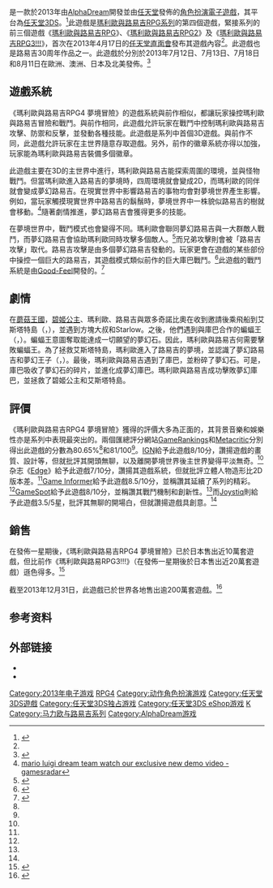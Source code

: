 {{noteTA
|G1=Games
|G2=Mario
}}
{{Infobox video game
|title=瑪利歐與路易吉RPG4 夢境冒險
|japanese=マリオ&ルイージRPG4 ドリームアドベンチャー
|english=Mario & Luigi: Dream Team
|image= File:M&L RPG 4.png
|caption=瑪利歐與路易吉RPG4的美版封面
|developer=[[AlphaDream|AlphaDream]]
|publisher=[[任天堂|任天堂]]
|director=
|producer=
|writer=
|composer=
|platforms=[[任天堂3DS|任天堂3DS]]
|released={{vgrelease|JP|2013年7月18日|NA|2013年8月11日|EU|2013年7月12日|AU|2013年7月12日}}
|genre=[[動作角色扮演遊戲|動作角色扮演]]
|modes=[[單人電子遊戲|單人]]
}} 

{{Vgname|瑪利歐與路易吉RPG4 夢境冒險|ja=マリオ&ルイージRPG4 ドリームアドベンチャー|na=Mario & Luigi: Dream Team|eu=Mario & Luigi: Dream Team Bros.<ref name="EU">{{cite web |url=https://twitter.com/NintendoEurope/status/324523544564359168 |title=Twitter / NintendoEurope: Mario & Luigi: Dream Team |publisher=Twitter.com |date= |accessdate=2013-06-07 |archive-date=2020-05-18 |archive-url=https://web.archive.org/web/20200518233036/https://twitter.com/NintendoEurope/status/324523544564359168 |dead-url=no }}</ref>|cn=马力欧与路易吉PRG4 梦境冒险|tw=瑪利歐與路易吉RPG4 夢境冒險}}是一款於2013年由[[AlphaDream|AlphaDream]]開發並由[[任天堂|任天堂]]發佈的[[電子角色扮演遊戲|角色扮演電子遊戲]]，其平台為[[任天堂3DS|任天堂3DS]]。<ref name="alphadream">{{cite web |url=http://gonintendo.com/?mode=viewstory&id=201207 |title=AlphaDream handling development on Mario and Luigi: Dream Team | GoNintendo - What are YOU waiting for? |publisher=GoNintendo |date= |accessdate=2013-06-07 |archive-date=2018-11-23 |archive-url=https://web.archive.org/web/20181123122024/https://www.gonintendo.com/?mode=viewstory&id=201207 |dead-url=no }}</ref>此遊戲是[[瑪利歐與路易吉RPG系列|瑪利歐與路易吉RPG系列]]的第四個遊戲，緊接系列的前三個遊戲《[[瑪利歐與路易吉RPG|瑪利歐與路易吉RPG]]》、《[[瑪利歐與路易吉RPG2|瑪利歐與路易吉RPG2]]》及《[[瑪利歐與路易吉RPG3!!!|瑪利歐與路易吉RPG3!!!]]》，首次在2013年4月17日的[[任天堂直面會|任天堂直面會]]發布其遊戲內容<ref name="announced"/>。此遊戲也是路易吉30周年作品之一。此遊戲於分別於2013年7月12日、7月13日、7月18日和8月11日在歐洲、澳洲、日本及北美發佈。<ref>{{cite web |url=http://www.ign.com/articles/2013/04/17/mario-luigi-dream-team-release-date |title=Mario & Luigi Dream Team Release Date |author=Krupa, Daniel |date=April 17, 2013 |publisher=IGN |accessdate=April 17, 2013 |archive-date=2013-04-20 |archive-url=https://www.webcitation.org/6G1E7tD1F?url=http://www.ign.com/articles/2013/04/17/mario-luigi-dream-team-release-date |dead-url=no }}</ref>

==遊戲系統==
《瑪利歐與路易吉RPG4 夢境冒險》的遊戲系統與前作相似，都讓玩家操控瑪利歐與路易吉冒險和戰鬥。與前作相同，此遊戲允許玩家在戰鬥中控制瑪利歐與路易吉攻擊、防禦和反擊，並發動各種技能。此遊戲是系列中首個3D遊戲。與前作不同，此遊戲允許玩家在主世界隨意存取遊戲。另外，前作的徽章系統亦得以加強，玩家能為瑪利歐與路易吉裝備多個徽章。

此遊戲主要在3D的主世界中進行，瑪利歐與路易吉能探索周圍的環境，並與怪物戰鬥。但當瑪利歐進入路易吉的夢境時，四周環境就會變成2D，而瑪利歐的同伴就會變成夢幻路易吉。在現實世界中影響路易吉的事物均會對夢境世界產生影響。例如，當玩家觸摸現實世界中路易吉的鬍鬚時，夢境世界中一株貌似路易吉的樹就會移動。<ref>[http://www.gamesradar.com/mario-luigi-dream-team-watch-our-exclusive-new-demo-video/ mario luigi dream team watch our exclusive new demo video - gamesradar]</ref>隨著劇情推進，夢幻路易吉會獲得更多的技能。

在夢境世界中，戰鬥模式也會變得不同。瑪利歐會聯同夢幻路易吉與一大群敵人戰鬥，而夢幻路易吉會協助瑪利歐同時攻擊多個敵人。<ref name="announced">{{cite web |url=http://www.gamespot.com/news/mario-and-luigi-dream-team-announced-for-3ds-6403901 |publisher=[[GameSpot|GameSpot]] |title=Mario & Luigi: Dream Team announced for 3DS |date=February 14, 2013 |author=Gaston, Martin |accessdate=February 19, 2013 |archive-date=2013-09-05 |archive-url=https://web.archive.org/web/20130905035203/http://www.gamespot.com/news/mario-and-luigi-dream-team-announced-for-3ds-6403901 |dead-url=no }}</ref>而兄弟攻擊則會被「路易吉攻擊」取代。路易吉攻擊是由多個夢幻路易吉發動的。玩家更會在遊戲的某些部份中操控一個巨大的路易吉，其遊戲模式類似前作的巨大庫巴戰鬥。<ref>{{cite web|last=Narcisse|first=Evan|title=Finally, Luigi Is MUCH Bigger Than Mario|url=http://kotaku.com/finally-luigi-is-much-bigger-than-mario-513329638|publisher=Kotaku|access-date=2014-02-08|archive-date=2019-11-07|archive-url=https://web.archive.org/web/20191107165617/https://kotaku.com/finally-luigi-is-much-bigger-than-mario-513329638|dead-url=no}}</ref>此遊戲的戰鬥系統是由[[Good-Feel|Good-Feel]]開發的。<ref>{{Cite web |url=http://www.nintendolife.com/reviews/3ds/mario_and_luigi_dream_team |title=Mario & Luigi: Dream Team (3DS) Review - Nintendo Life |access-date=2014-02-08 |archive-date=2021-03-25 |archive-url=https://web.archive.org/web/20210325132357/https://www.nintendolife.com/reviews/3ds/mario_and_luigi_dream_team |dead-url=no }}</ref>

==劇情==
在[[蘑菇王國|蘑菇王國]]，[[碧姬公主|碧姬公主]]、瑪利歐、路易吉與眾多奇諾比奧在收到邀請後乘飛船到艾斯塔特島（{{lang-ja|マクラノ島}}，{{lang-en|Pi'illo Island}}），並遇到方塊大叔和Starlow。之後，他們遇到與庫巴合作的蝙蝠王（{{lang-ja|アックーム}}，{{lang-en|Antasma}}）。蝙蝠王意圖奪取能達成一切願望的夢幻石。因此，瑪利歐與路易吉何需要擊敗蝙蝠王。為了拯救艾斯塔特島，瑪利歐進入了路易吉的夢境，並認識了夢幻路易吉和夢幻王子（{{lang-ja|ユメップ}}，{{lang-en|Prince Dreambert}}）。最後，瑪利歐與路易吉遇到了庫巴，並粉碎了夢幻石。可是，庫巴吸收了夢幻石的碎片，並進化成夢幻庫巴。瑪利歐與路易吉成功擊敗夢幻庫巴，並拯救了碧姬公主和艾斯塔特島。

==評價==
{{VG Reviews
<!-- Aggregators -->
| GR = 80.65%<ref name="GameRankings">{{cite web |url=http://www.gamerankings.com/3ds/704054-mario-and-luigi-dream-team/index.html |title=Mario & Luigi: Dream Team |publisher=GameRankings |date=2003-07-14 |accessdate=2013-07-14 |archive-date=2019-12-09 |archive-url=https://web.archive.org/web/20191209011751/https://www.gamerankings.com/3ds/704054-mario-and-luigi-dream-team/index.html |dead-url=no }}</ref>
| MC = 81/100<ref name = "MetaCritic">{{cite web |url=http://www.metacritic.com/game/3ds/mario-luigi-dream-team |title=Mario & Luigi: Dream Team |publisher=Metacritic |date= |accessdate=2012-07-14 |archive-date=2019-11-27 |archive-url=https://web.archive.org/web/20191127201035/https://www.metacritic.com/game/3ds/mario-luigi-dream-team |dead-url=no }}</ref>
<!-- Reviewers -->
| Edge = 7/10<ref name="Edge">{{cite web |url=http://www.edge-online.com/review/mario-luigi-dream-team-bros-review/ |title=Mario & Luigi: Dream Team Bros. Review - IGN |publisher=edge |date=2013-07-12 |accessdate=2013-07-14 |archive-date=2014-10-19 |archive-url=https://web.archive.org/web/20141019100830/http://www.edge-online.com/review/mario-luigi-dream-team-bros-review/ |dead-url=no }}</ref>
| GSpot = 8/10<ref name="GSpot">{{cite web |author=July 12, 2013 7:53PM PDT |url=http://www.gamespot.com/mario-and-luigi-dream-team/reviews/mario-and-luigi-dream-team-review-6411220/ |title=Mario & Luigi: Dream Team |publisher=GameSpot.com |date=2013-07-12 |accessdate=2013-07-14 |archive-date=2019-11-07 |archive-url=https://web.archive.org/web/20191107165606/https://www.gamespot.com/mario-and-luigi-dream-team/reviews/mario-and-luigi-dream-team-review-6411220/ |dead-url=no }}</ref>
| GI = 8.50/10<ref name="GInfo">{{cite web |url=http://www.gameinformer.com/games/mario__luigi_dream_team/b/3ds/archive/2013/08/07/review.aspx |title=Mario & Luigi: Dream Team |publisher=gameinformer |date=2013-08-07 |accessdate=2013-08-07 |archive-date=2017-08-06 |archive-url=https://web.archive.org/web/20170806063942/http://www.gameinformer.com/games/mario__luigi_dream_team/b/3ds/archive/2013/08/07/review.aspx |dead-url=no }}</ref>
| IGN = 8/10<ref name="IGN">{{cite web |url=http://ca.ign.com/articles/2013/07/12/mario-luigi-dream-team-review |title=Mario & Luigi: Dream Team Review - IGN |publisher=3ds.ign.com |date=2013-07-11 |accessdate=2013-07-14 |archive-date=2013-07-14 |archive-url=https://archive.is/20130714042022/http://ca.ign.com/articles/2013/07/12/mario-luigi-dream-team-review |dead-url=no }}</ref>
| Joystiq = {{rating|3.5|5}}<ref name="Joystiq">{{cite web |url=http://www.joystiq.com/2013/08/10/mario-and-luigi-dream-team-review-sometimes-a-snooze/ |title=Mario & Luigi: Dream Team review- sometimes a snooze |first=Sinan |last=Kubba |date=August 10, 2013 |accessdate=August 10, 2013 |archive-url=https://web.archive.org/web/20150131231713/http://www.joystiq.com/2013/08/10/mario-and-luigi-dream-team-review-sometimes-a-snooze/ |archive-date=2015-01-31 |dead-url=yes }}</ref>
}}
《瑪利歐與路易吉RPG4 夢境冒險》獲得的評價大多為正面的，其背景音樂和娛樂性亦是系列中表現最突出的。兩個匯總評分網站[[GameRankings|GameRankings]]和[[Metacritic|Metacritic]]分別得出此遊戲的分數為80.65%<ref name="GameRankings"/>和81/100<ref name = "MetaCritic"/>。[[IGN|IGN]]給予此遊戲8/10分，讚揚遊戲的畫質、設計等，但就批評其開頭無聊，以及離開夢境世界後主世界變得平淡無奇。<ref name="IGN"/>杂志《[[Edge_(杂志)|Edge]]》給予此遊戲7/10分，讚揚其遊戲系統，但就批評立體人物造形比2D版本差。<ref name="Edge"/>[[Game_Informer|Game Informer]]給予此遊戲8.5/10分，並稱讚其延續了系列的精彩。<ref name="GInfo"/>[[GameSpot|GameSpot]]給予此遊戲8/10分，並稱讚其戰鬥機制和創新性。<ref name="GSpot"/>而[[Joystiq|Joystiq]]則給予此遊戲3.5/5星，批評其無聊的開場白，但就讚揚遊戲具創意。<ref name="Joystiq"/>


==銷售==
在發佈一星期後，《瑪利歐與路易吉RPG4 夢境冒險》已於日本售出近10萬套遊戲，但比前作《瑪利歐與路易RPG3!!!》（在發佈一星期後於日本售出近20萬套遊戲）遜色得多。<ref>{{cite web|url=http://nintendoeverything.com/comparing-mario-luigi-dream-teams-sales-and-the-possible-pikmin-3-effect/|title=Comparing Mario & Luigi: Dream Team’s sales, and the possible Pikmin 3 effect|publisher=Nintendo Everything|date=2013-08|accessdate=2014-02-09|archive-date=2016-03-04|archive-url=https://web.archive.org/web/20160304190505/http://nintendoeverything.com/comparing-mario-luigi-dream-teams-sales-and-the-possible-pikmin-3-effect/|dead-url=no}}</ref>

截至2013年12月31日，此遊戲已於世界各地售出逾200萬套遊戲。<ref name="140130e">{{cite web|url=http://www.nintendo.co.jp/ir/pdf/2014/140130e.pdf|title=Supplementary Information about Earnings Release|publisher=[[Nintendo|Nintendo]]|date=2014-01-29|accessdate=2014-01-29|archive-date=2021-01-26|archive-url=https://web.archive.org/web/20210126141836/https://www.nintendo.co.jp/ir/pdf/2014/140130e.pdf|dead-url=no}}</ref>

== 参考资料 ==
{{reflist|2}}

== 外部链接 ==
* {{Official|www.nintendo.co.jp/3ds/aymj/}}{{ja}}
* {{Official|http://marioandluigidreamteam.nintendo.com/}}{{en}}

{{马里奥角色扮演游戏}}

{{DEFAULTSORT:Mario & Luigi RPG4}}
[[Category:2013年电子游戏|Category:2013年电子游戏]]
[[Category:马力欧系列角色扮演游戏|RPG4]]
[[Category:动作角色扮演游戏|Category:动作角色扮演游戏]]
[[Category:任天堂3DS遊戲|Category:任天堂3DS遊戲]]
[[Category:任天堂3DS独占游戏|Category:任天堂3DS独占游戏]]
[[Category:任天堂3DS_eShop游戏|Category:任天堂3DS eShop游戏]]
[[Category:夢題材電子遊戲|K]]
[[Category:马力欧与路易吉系列|Category:马力欧与路易吉系列]]
[[Category:AlphaDream游戏|Category:AlphaDream游戏]]